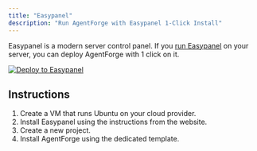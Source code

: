 ```yaml
---
title: "Easypanel"
description: "Run AgentForge with Easypanel 1-Click Install"
---
```


Easypanel is a modern server control panel. If you [run Easypanel](https://easypanel.io/docs) on your server, you can deploy AgentForge with 1 click on it.

<a target="_blank" rel="noopener" href="https://easypanel.io/docs/templates/activepieces">![Deploy to Easypanel](https://easypanel.io/img/deploy-on-easypanel-40.svg)</a>

## Instructions

1. Create a VM that runs Ubuntu on your cloud provider.
2. Install Easypanel using the instructions from the website.
3. Create a new project.
4. Install AgentForge using the dedicated template.

